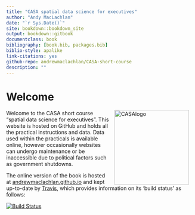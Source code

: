 ```yaml
--- 
title: "CASA spatial data science for executives"
author: "Andy MacLachlan"
date: "`r Sys.Date()`"
site: bookdown::bookdown_site
output: bookdown::gitbook
documentclass: book
bibliography: [book.bib, packages.bib]
biblio-style: apalike
link-citations: yes
github-repo: andrewmaclachlan/CASA-short-course
description: ""
---
```


# Welcome {-}

<a href="https://www.ucl.ac.uk/bartlett/casa/"><img src="general_images/casa_logo.jpg" height="200" alt="CASAlogo" align="right" style="margin: 0 1em 0 1em" /></a>

Welcome to the CASA short course "spatial data science for executives". This website is hosted on GitHub and holds all the practical instructions and data. Data used within the practicals is available online, however occasionally websites can undergo maintenance or be inaccessible due to political factors such as government shutdowns.  

The online version of the book is hosted at [andrewmaclachlan.github.io](https://andrewmaclachlan.github.io/CASA0005repo/) and kept up-to-date by [Travis](https://travis-ci.com/andrewmaclachlan/CASA-short-course), which provides information on its 'build status' as follows:

[![Build Status](https://travis-ci.com/andrewmaclachlan/CASA-short-course.svg?branch=master
)](https://travis-ci.com/andrewmaclachlan/CASA-short-course)



